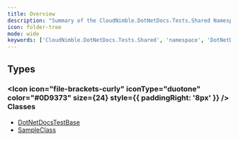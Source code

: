 ```yaml
---
title: Overview
description: "Summary of the CloudNimble.DotNetDocs.Tests.Shared Namespace"
icon: folder-tree
mode: wide
keywords: ['CloudNimble.DotNetDocs.Tests.Shared', 'namespace', 'DotNetDocsTestBase', 'SampleClass']
---
```


## Types

### <Icon icon="file-brackets-curly" iconType="duotone" color="#0D9373" size={24} style={{ paddingRight: '8px' }} /> Classes

- [DotNetDocsTestBase](DotNetDocsTestBase.mdx)
- [SampleClass](SampleClass.mdx)

